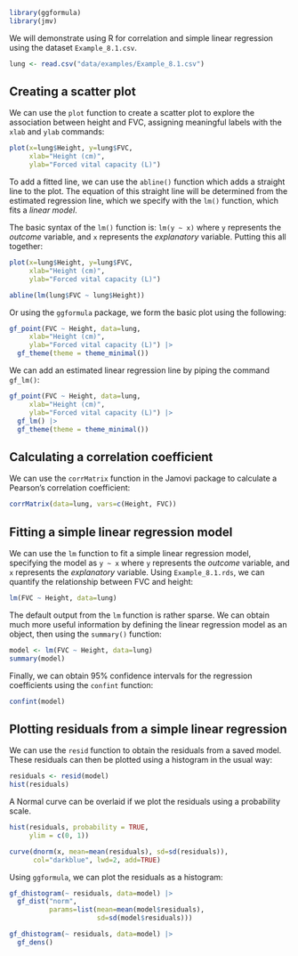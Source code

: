 ```r
library(ggformula)
library(jmv)
```

We will demonstrate using R for correlation and simple linear regression using the dataset `Example_8.1.csv`.

```r
lung <- read.csv("data/examples/Example_8.1.csv")
```

## Creating a scatter plot

We can use the `plot` function to create a scatter plot to explore the association between height and FVC, assigning meaningful labels with the `xlab` and `ylab` commands:

```r
plot(x=lung$Height, y=lung$FVC, 
     xlab="Height (cm)", 
     ylab="Forced vital capacity (L)")
```

To add a fitted line, we can use the `abline()` function which adds a straight line to the plot. The equation of this straight line will be determined from the estimated regression line, which we specify with the `lm()` function, which fits a *linear model*.

The basic syntax of the `lm()` function is: `lm(y ~ x)` where `y` represents the *outcome* variable, and `x` represents the *explanatory* variable. Putting this all together:

```r
plot(x=lung$Height, y=lung$FVC,
     xlab="Height (cm)",
     ylab="Forced vital capacity (L)")

abline(lm(lung$FVC ~ lung$Height))
```

Or using the `ggformula` package, we form the basic plot using the following:
```r
gf_point(FVC ~ Height, data=lung,
     xlab="Height (cm)", 
     ylab="Forced vital capacity (L)") |>
  gf_theme(theme = theme_minimal())
```

We can add an estimated linear regression line by piping the command `gf_lm()`:
```r
gf_point(FVC ~ Height, data=lung,
     xlab="Height (cm)", 
     ylab="Forced vital capacity (L)") |>
  gf_lm() |>
  gf_theme(theme = theme_minimal())
```

## Calculating a correlation coefficient {-}

We can use the `corrMatrix` function in the Jamovi package to calculate a Pearson's correlation coefficient:

```r
corrMatrix(data=lung, vars=c(Height, FVC))
```

## Fitting a simple linear regression model

We can use the `lm` function to fit a simple linear regression model, specifying the model as `y ~ x` where `y` represents the *outcome* variable, and `x` represents the *explanatory* variable. Using `Example_8.1.rds`, we can quantify the relationship between FVC and height:

```r
lm(FVC ~ Height, data=lung)
```

The default output from the `lm` function is rather sparse. We can obtain much more useful information by defining the linear regression model as an object, then using the `summary()` function:

```r
model <- lm(FVC ~ Height, data=lung)
summary(model)
```

Finally, we can obtain 95% confidence intervals for the regression coefficients using the `confint` function:

```r
confint(model)
```

## Plotting residuals from a simple linear regression

We can use the `resid` function to obtain the residuals from a saved model. These residuals can then be plotted using a histogram in the usual way:

```r
residuals <- resid(model)
hist(residuals)
```

A Normal curve can be overlaid if we plot the residuals using a probability scale.

```r
hist(residuals, probability = TRUE,
     ylim = c(0, 1))

curve(dnorm(x, mean=mean(residuals), sd=sd(residuals)), 
      col="darkblue", lwd=2, add=TRUE)
```

Using `ggformula`, we can plot the residuals as a histogram:

```r
gf_dhistogram(~ residuals, data=model) |>
  gf_dist("norm", 
          params=list(mean=mean(model$residuals), 
                      sd=sd(model$residuals)))

gf_dhistogram(~ residuals, data=model) |>
  gf_dens()
```
